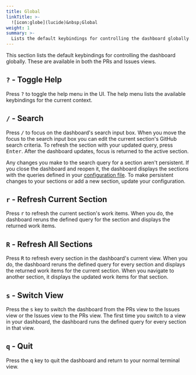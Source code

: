 ```yaml
---
title: Global
linkTitle: >-
  ![icon:globe](lucide)&nbsp;Global
weight: 1
summary: >-
  Lists the default keybindings for controlling the dashboard globally.
---
```


This section lists the default keybindings for controlling the dashboard globally. These are
available in both the PRs and Issues views.

## `?` - Toggle Help 

Press <kbd>?</kbd> to toggle the help menu in the UI. The help menu lists the available
keybindings for the current context.

## `/` - Search 

Press <kbd>/</kbd> to focus on the dashboard's search input box. When you move the focus to the
search input box you can edit the current section's GitHub search criteria. To refresh the section
with your updated query, press <kbd>Enter</kbd>. After the dashboard updates, focus is returned to
the active section.

Any changes you make to the search query for a section aren't persistent. If you close the
dashboard and reopen it, the dashboard displays the sections with the queries defined in your
[configuration file](../../configuration/_index.md). To make persistent changes to your sections
or add a new section, update your configuration.

## `r` - Refresh Current Section 

Press <kbd>r</kbd> to refresh the current section's work items. When you do, the dashboard reruns
the defined query for the section and displays the returned work items.

## `R` - Refresh All Sections 

Press <kbd>R</kbd> to refresh every section in the dashboard's current view. When you do, the
dashboard reruns the defined query for every section and displays the returned work items for the
current section. When you navigate to another section, it displays the updated work items for that
section.

## `s` - Switch View 

Press the <kbd>s</kbd> key to switch the dashboard from the PRs view to the Issues view or the
Issues view to the PRs view. The first time you switch to a view in your dashboard, the dashboard
runs the defined query for every section in that view.

## `q` - Quit 

Press the <kbd>q</kbd> key to quit the dashboard and return to your normal terminal view.
